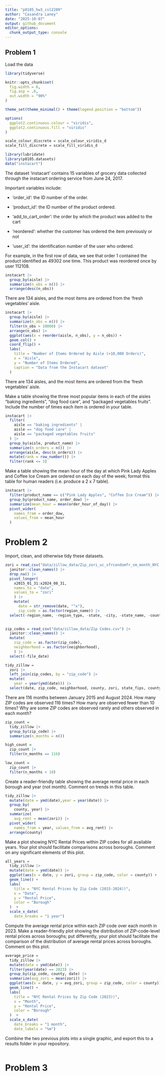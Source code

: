 ```yaml
---
title: "p8105_hw3_csl2209"
author: "Casandra Laney"
date: "2025-10-07"
output: github_document
editor_options: 
  chunk_output_type: console
---
```


## Problem 1

Load the data

```r

library(tidyverse)

knitr::opts_chunk$set(
  fig.width = 6,
  fig.asp = .6,
  out.width = "90%"
)

theme_set(theme_minimal() + theme(legend.position = "bottom"))

options(
  ggplot2.continuous.colour = "viridis",
  ggplot2.continuous.fill = "viridis"
)

scale_colour_discrete = scale_colour_viridis_d
scale_fill_discrete = scale_fill_viridis_d

library(lubridate)
library(p8105.datasets)
data("instacart")

```

The dataset 'instacart' contains 15 variables of grocery data collected through the instacart ordering service from June 24, 2017. 

Important variables include:

* 'order_id': the ID number of the order.

* 'product_id': the ID number of the product ordered.

* 'add_to_cart_order': the order by which the product was added to the cart

* 'reordered': whether the customer has ordered the item previously or not

* 'user_id': the identification number of the user who ordered.

For example, in the first row of data, we see that order 1 contained the product identified as 49302 one time. This product was reordered once by user 112108.

```r
instacart |>
  group_by(aisle) |>
  summarize(n_obs = n()) |>
  arrange(desc(n_obs))
```

There are 134 aisles, and the most items are ordered from the 'fresh vegetables' aisle.

```r
instacart |>
  group_by(aisle) |>
  summarize(n_obs = n()) |>
  filter(n_obs > 10000) |>
  arrange(n_obs) |>
  ggplot(aes(x = reorder(aisle, n_obs), y = n_obs)) +
  geom_col() +
  coord_flip() +
  labs(
    title = "Number of Items Ordered by Aisle (>10,000 Orders)",
    x = "Aisle",
    y = "Number of Items Ordered",
    caption = "Data from the Instacart dataset"
  ) 
```

There are 134 aisles, and the most items are ordered from the 'fresh vegetables' aisle.

Make a table showing the three most popular items in each of the aisles “baking ingredients”, “dog food care”, and “packaged vegetables fruits”. Include the number of times each item is ordered in your table.

```r
instacart |>
  filter(
    aisle == "baking ingredients" |
    aisle == "dog food care" |
    aisle == "packaged vegetables fruits"
  ) |>
  group_by(aisle, product_name) |>
  summarize(n_orders = n()) |>
  arrange(aisle, desc(n_orders)) |>
  mutate(rank = row_number()) |>
  filter(rank <= 3) 
```


Make a table showing the mean hour of the day at which Pink Lady Apples and Coffee Ice Cream are ordered on each day of the week; format this table for human readers (i.e. produce a 2 x 7 table).

```r
instacart |>
  filter(product_name == c("Pink Lady Apples", "Coffee Ice Cream")) |>
  group_by(product_name, order_dow) |>
  summarize(mean_hour = mean(order_hour_of_day)) |>
  pivot_wider(
    names_from = order_dow,
    values_from = mean_hour
  )

```

# Problem 2

 Import, clean, and otherwise tidy these datasets.
 
```r

zori = read_csv("data/zillow_data/Zip_zori_uc_sfrcondomfr_sm_month_NYC.csv") |>
  janitor::clean_names() |>
  drop_na() |>
  pivot_longer(
    x2015_01_31:x2024_08_31,
    names_to = "date", 
    values_to = "zori"
    ) |>
    mutate(
      date = str_remove(date, "^x"),
      zip_code = as.factor(region_name)) |>
  select(-region_name, -region_type, -state, -city, -state_name, -county_name, -metro)
  

zip_codes = read_csv("data/zillow_data/Zip Codes.csv") |>
  janitor::clean_names() |>
  mutate(
    zip_code = as.factor(zip_code),
    neighborhood = as.factor(neighborhood),
    ) |>
  select(-file_date)

tidy_zillow =
  zori |>
  left_join(zip_codes, by = "zip_code") |>
  mutate(
    year = year(ymd(date))) |>
  select(date, zip_code, neighborhood, county, zori, state_fips, county_code, county_fips, region_id, size_rank)

```
 
 
 There are 116 months between January 2015 and August 2024. How many ZIP codes are observed 116 times? How many are observed fewer than 10 times? Why are some ZIP codes are observed rarely and others observed in each month?
 
```r
zip_count =
  tidy_zillow |>
  group_by(zip_code) |>
  summarize(n_months = n())

high_count =
  zip_count |>
  filter(n_months == 116)

low_count =
  zip_count |>
  filter(n_months < 10)

```
 
 
 Create a reader-friendly table showing the average rental price in each borough and year (not month). Comment on trends in this table.
 
```r

tidy_zillow |>
  mutate(date = ymd(date),year = year(date)) |>
  group_by(
    county, year) |>
  summarize(
    avg_rent = mean(zori)) |>
  pivot_wider(
    names_from = year, values_from = avg_rent) |>
  arrange(county)

```
 
 
 Make a plot showing NYC Rental Prices within ZIP codes for all available years. Your plot should facilitate comparisons across boroughs. Comment on any significant elements of this plot.

```r
all_years = 
  tidy_zillow |>
  mutate(date = ymd(date)) |>
  ggplot(aes(x = date, y = zori, group = zip_code, color = county)) +
  geom_line() +
  labs(
    title = "NYC Rental Prices by Zip Code (2015-2024))",
    x = "Date",
    y = "Rental Price",
    color = "Borough"
  )  +
  scale_x_date(
    date_breaks = "1 year")
```


Compute the average rental price within each ZIP code over each month in 2023. Make a reader-friendly plot showing the distribution of ZIP-code-level rental prices across boroughs; put differently, your plot should facilitate the comparison of the distribution of average rental prices across boroughs. Comment on this plot.

```r
average_price =
  tidy_zillow |>
  mutate(date = ymd(date)) |>
  filter(year(date) == 2023) |>
  group_by(zip_code, county, date) |>
  summarize(avg_zori = mean(zori)) |>
  ggplot(aes(x = date, y = avg_zori, group = zip_code, color = county)) +
  geom_line() +
  labs(
    title = "NYC Rental Prices by Zip Code (2023))",
    x = "Month",
    y = "Rental Price",
    color = "Borough"
  )  +
  scale_x_date(
    date_breaks = "1 month",
    date_labels = "%m")
```

Combine the two previous plots into a single graphic, and export this to a results folder in your repository.

```r

```

# Problem 3
